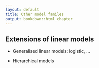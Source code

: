 ```yaml
---
layout: default
title: Other model familes
output: bookdown::html_chapter
---
```



## Extensions of linear models

* Generalised linear models: logistic, ...

* Hierarchical models

## 

